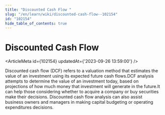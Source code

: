 ```yaml
---
title: "Discounted Cash Flow "
slug: "/en/learn/wiki/discounted-cash-flow--102154"
id: "102154"
hide_table_of_contents: true
---
```



# Discounted Cash Flow 

<ArticleMeta id={102154} updatedAt={'2023-09-26 13:59:00'} />
<div className='border-solid border-b border-t-0 my-4 border-[var(--ifm-color-gray-300)]' />

Discounted cash flow (DCF) refers to a valuation method that estimates the value of an investment using its expected future cash flows.DCF analysis attempts to determine the value of an investment today, based on projections of how much money that investment will generate in the future.It can help those considering whether to acquire a company or buy securities make their decisions. Discounted cash flow analysis can also assist business owners and managers in making capital budgeting or operating expenditures decisions.
